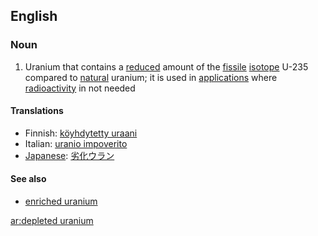 ==English==
===Noun===
{{wikipedia}}
{{en-noun|-}}

# Uranium that contains a [[reduced]] amount of the [[fissile]] [[isotope]] U-235 compared to [[natural]] uranium; it is used in [[application]]s where [[radioactivity]] in not needed

====Translations====
*Finnish: [[köyhdytetty uraani]]
*Italian: [[uranio impoverito]] {{m}}
*[[Japanese]]: [[劣化ウラン]]

====See also====
*[[enriched uranium]]

[[ar:depleted uranium]]
